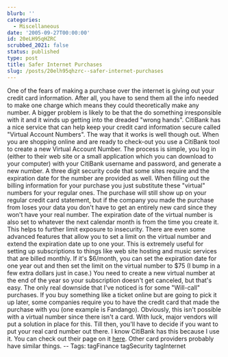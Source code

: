 ```yaml
---
blurb: ''
categories:
  - Miscellaneous
date: '2005-09-27T00:00:00'
id: 20eLH95qHZRC
scrubbed_2021: false
status: published
type: post
title: Safer Internet Purchases
slug: /posts/20elh95qhzrc--safer-internet-purchases
---
```


One of the fears of making a purchase over the internet is giving
out your credit card information. After all, you have to send them
all the info needed to make one charge which means they could
theoretically make any number. A bigger problem is likely to be
that the do something irresponsible with it and it winds up getting
into the dreaded "wrong hands". CitiBank has a nice service that
can help keep your credit card information secure called "Virtual
Account Numbers". The way that it works is well though out. When
you are shopping online and are ready to check-out you use a
CitiBank tool to create a new Virtual Account Number. The process
is simple, you log in (either to their web site or a small
application which you can download to your computer) with your
CitiBank username and password, and generate a new number. A three
digit security code that some sites require and the expiration date
for the number are provided as well. When filling out the billing
information for your purchase you just substitute these "virtual"
numbers for your regular ones. The purchase will still show up on
your regular credit card statement, but if the company you made the
purchase from loses your data you don't have to get an entirely new
card since they won't have your real number. The expiration date of
the virtual number is also set to whatever the next calendar month
is from the time you create it. This helps to further limit
exposure to insecurity. There are even some advanced features that
allow you to set a limit on the virtual number and extend the
expiration date up to one your. This is extremely useful for
setting up subscriptions to things like web site hosting and music
services that are billed monthly. If it's $6/month, you can set the
expiration date for one year out and then set the limit on the
virtual number to $75 (I bump in a few extra dollars just in case.)
You need to create a new virtual number at the end of the year so
your subscription doesn't get canceled, but that's easy. The only
real downside that I've noticed is for some "Will-call" purchases.
If you buy something like a ticket online but are going to pick it
up later, some companies require you to have the credit card that
made the purchase with you (one example is Fandango). Obviously,
this isn't possible with a virtual number since there isn't a card.
With luck, major vendors will put a solution in place for this.
Till then, you'll have to decide if you want to put your real card
number out there. I know CitiBank has this because I use it. You
can check out their page on it
[here](http://www.citibank.com/us/cards/tour/cb/shp_van.htm). Other
card providers probably have similar things. -- Tags: tagFinance
tagSecurity tagInternet
